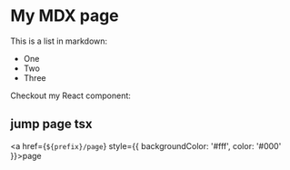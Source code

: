 
# My MDX page

This is a list in markdown:

- One
- Two
- Three

Checkout my React component:

<Title>
  Title React component
</Title>

## jump page tsx
<a href={`${prefix}/page`} style={{ backgroundColor: '#fff', color: '#000' }}>page</a>